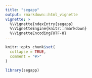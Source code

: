 ```yaml
---
title: "segapp"
output: rmarkdown::html_vignette
vignette: >
  %\VignetteIndexEntry{segapp}
  %\VignetteEngine{knitr::rmarkdown}
  %\VignetteEncoding{UTF-8}
---
```


```r
knitr::opts_chunk$set(
  collapse = TRUE,
  comment = "#>"
)
```

```r
library(segapp)
```
